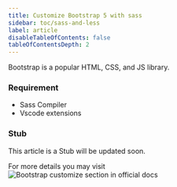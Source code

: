 ```yaml
---
title: Customize Bootstrap 5 with sass
sidebar: toc/sass-and-less
label: article
disableTableOfContents: false
tableOfContentsDepth: 2
---
```


Bootstrap is a popular HTML, CSS, and JS library.

### Requirement

- Sass Compiler
- Vscode extensions

### Stub

This article is a Stub will be updated soon.

For more details you may visit ![Bootstrap customize section in official docs](https://v5.getbootstrap.com/docs/5.0/customize/overview/)
